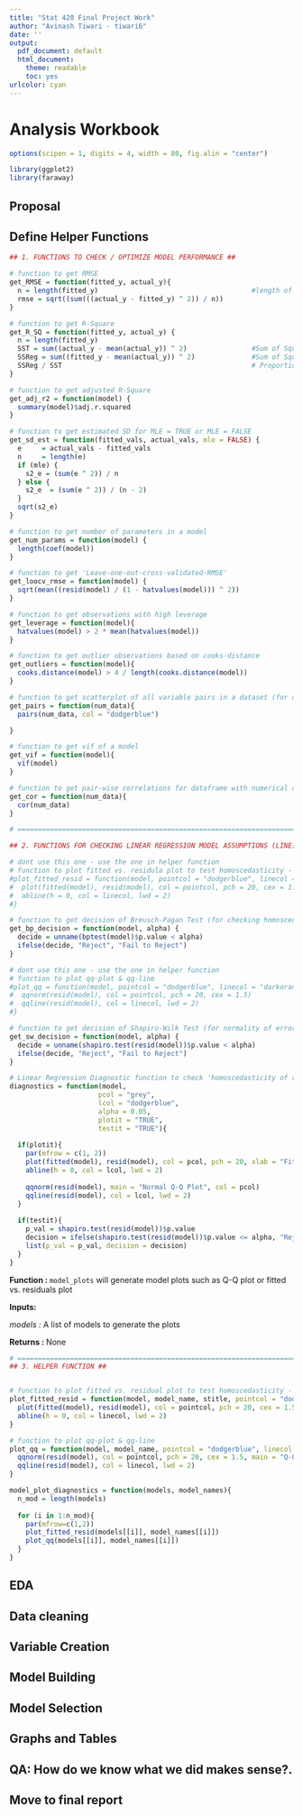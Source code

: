 ```yaml
---
title: "Stat 420 Final Project Work"
author: "Avinash Tiwari - tiwari6"
date: ''
output:
  pdf_document: default
  html_document: 
    theme: readable
    toc: yes  
urlcolor: cyan
---
```


# Analysis Workbook
```r
options(scipen = 1, digits = 4, width = 80, fig.alin = "center")

library(ggplot2)
library(faraway)
```

## Proposal
## Define Helper Functions

```r

## 1. FUNCTIONS TO CHECK / OPTIMIZE MODEL PERFORMANCE ##

# function to get RMSE 
get_RMSE = function(fitted_y, actual_y){
  n = length(fitted_y)                                      #length of data 
  rmse = sqrt((sum(((actual_y - fitted_y) ^ 2)) / n))
}

# function to get R-Square  
get_R_SQ = function(fitted_y, actual_y) {
  n = length(fitted_y)
  SST = sum((actual_y - mean(actual_y)) ^ 2)                #Sum of Square Total 
  SSReg = sum((fitted_y - mean(actual_y)) ^ 2)              #Sum of Square Regression 
  SSReg / SST                                               # Proportion of variance in the data explained by regression 
}

# function to get adjusted R-Square 
get_adj_r2 = function(model) {
  summary(model)$adj.r.squared
}

# function to get estimated SD for MLE = TRUE or MLE = FALSE 
get_sd_est = function(fitted_vals, actual_vals, mle = FALSE) {
  e     = actual_vals - fitted_vals
  n     = length(e)
  if (mle) {
    s2_e = (sum(e ^ 2)) / n
  } else {
    s2_e  = (sum(e ^ 2)) / (n - 2)
  }
  sqrt(s2_e)
}

# function to get number of parameters in a model 
get_num_params = function(model) {
  length(coef(model))
}

# function to get 'Leave-one-out-cross-validated-RMSE'
get_loocv_rmse = function(model) {
  sqrt(mean((resid(model) / (1 - hatvalues(model))) ^ 2))
}

# function to get observations with high leverage 
get_leverage = function(model){
  hatvalues(model) > 2 * mean(hatvalues(model))
}

# function to get outlier observations based on cooks-distance
get_outliers = function(model){
  cooks.distance(model) > 4 / length(cooks.distance(model))  
}

# function to get scatterplot of all variable pairs in a dataset (for only numerical variables)
get_pairs = function(num_data){
  pairs(num_data, col = "dodgerblue")

}

# function to get vif of a model 
get_vif = function(model){
  vif(model)
}

# function to get pair-wise correlations for dataframe with numerical columns only 
get_cor = function(num_data){
  cor(num_data)
}

# ========================================================================================================================================= #

## 2. FUNCTIONS FOR CHECKING LINEAR REGRESSION MODEL ASSUMPTIONS (LINE) ##

# dont use this one - use the one in helper function 
# function to plot fitted vs. residula plot to test homoscedasticity - uniform variation in error plotted against the fitted value or response  
#plot_fitted_resid = function(model, pointcol = "dodgerblue", linecol = "darkorange") {
#  plot(fitted(model), resid(model), col = pointcol, pch = 20, cex = 1.5, xlab = "Fitted", ylab = "Residuals")
#  abline(h = 0, col = linecol, lwd = 2)
#}

# function to get decision of Breusch-Pagan Test (for checking homoscedasticity)
get_bp_decision = function(model, alpha) {
  decide = unname(bptest(model)$p.value < alpha)
  ifelse(decide, "Reject", "Fail to Reject")
}

# dont use this one - use the one in helper function 
# function to plot qq-plot & qq-line
#plot_qq = function(model, pointcol = "dodgerblue", linecol = "darkorange") {
#  qqnorm(resid(model), col = pointcol, pch = 20, cex = 1.5)
#  qqline(resid(model), col = linecol, lwd = 2)
#}

# function to get decision of Shapiro-Wilk Test (for normality of error term)  
get_sw_decision = function(model, alpha) {
  decide = unname(shapiro.test(resid(model))$p.value < alpha)
  ifelse(decide, "Reject", "Fail to Reject")
}

# Linear Regression Diagnostic function to check 'homoscedasticity of residuals' and 'normalty of residuals w. response'
diagnostics = function(model,
                      pcol = "grey",
                      lcol = "dodgerblue",
                      alpha = 0.05,
                      plotit = "TRUE",
                      testit = "TRUE"){
  
  if(plotit){
    par(mfrow = c(1, 2))
    plot(fitted(model), resid(model), col = pcol, pch = 20, xlab = "Fitted", ylab = "Residuals", main = "Residuals vs. Fitted")
    abline(h = 0, col = lcol, lwd = 2)
    
    qqnorm(resid(model), main = "Normal Q-Q Plot", col = pcol)
    qqline(resid(model), col = lcol, lwd = 2)
  }
  
  if(testit){
    p_val = shapiro.test(resid(model))$p.value
    decision = ifelse(shapiro.test(resid(model))$p.value <= alpha, "Reject", "Fail to Reject")
    list(p_val = p_val, decision = decision)
  }
}

```

**Function   : **`model_plots` will generate model plots such as Q-Q plot or fitted vs. residuals plot

**Inputs: **

*models      : * A list of models to generate the plots

**Returns    : ** None

```r
# ========================================================================================================================================= #
## 3. HELPER FUNCTION ##


# function to plot fitted vs. residual plot to test homoscedasticity - uniform variation in error plotted against the fitted value or response  
plot_fitted_resid = function(model, model_name, stitle, pointcol = "dodgerblue", linecol = "darkorange" ) {
  plot(fitted(model), resid(model), col = pointcol, pch = 20, cex = 1.5, xlab = "Fitted", ylab = "Residuals", main = "Fitted vs. Residual", sub = paste("Model: ",model_name))
  abline(h = 0, col = linecol, lwd = 2)
}

# function to plot qq-plot & qq-line
plot_qq = function(model, model_name, pointcol = "dodgerblue", linecol = "darkorange") {
  qqnorm(resid(model), col = pointcol, pch = 20, cex = 1.5, main = "Q-Q Plot", sub = paste("Model: ",model_name))
  qqline(resid(model), col = linecol, lwd = 2)
}

model_plot_diagnostics = function(models, model_names){
  n_mod = length(models)
  
  for (i in 1:n_mod){
    par(mfrow=c(1,2))
    plot_fitted_resid(models[[i]], model_names[[i]])
    plot_qq(models[[i]], model_names[[i]])
  }
}
```



## EDA
## Data cleaning
## Variable Creation
## Model Building
## Model Selection
## Graphs and Tables  
## QA: How do we know what we did makes sense?.
## Move to final report